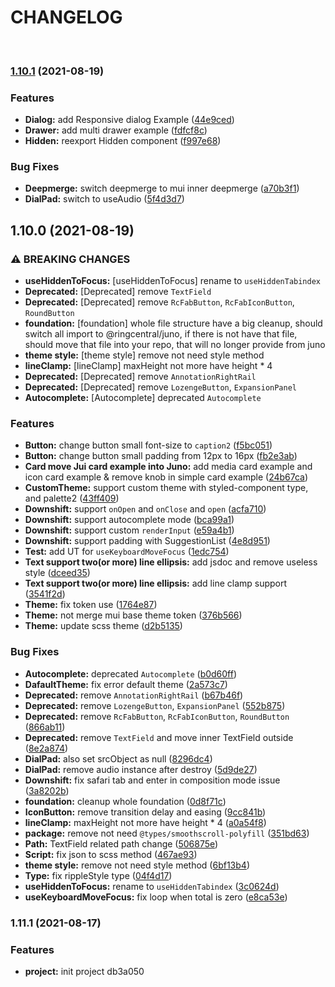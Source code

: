 <Meta title="CHANGELOG" />

# CHANGELOG

<br />


### [1.10.1](https://github.com/ringcentral/juno/compare/1.10.0...1.10.1) (2021-08-19)


### Features

* **Dialog:** add Responsive dialog Example ([44e9ced](https://github.com/ringcentral/juno/commit/44e9ceda3530b9caaff792261a278bfcf8332f4a))
* **Drawer:** add multi drawer example ([fdfcf8c](https://github.com/ringcentral/juno/commit/fdfcf8c9624d22f0de118883c88e2476831b035b))
* **Hidden:** reexport Hidden component ([f997e68](https://github.com/ringcentral/juno/commit/f997e68956fc33da89d99d8f2a14036805ce1ee5))


### Bug Fixes

* **Deepmerge:** switch deepmerge to mui inner deepmerge ([a70b3f1](https://github.com/ringcentral/juno/commit/a70b3f1951a948a90915890aa052e1726a107429))
* **DialPad:** switch to useAudio ([5f4d3d7](https://github.com/ringcentral/juno/commit/5f4d3d763763f1668fd8b3cb909b1d726ce4e610))

## 1.10.0 (2021-08-19)


### ⚠ BREAKING CHANGES

* **useHiddenToFocus:** [useHiddenToFocus] rename to `useHiddenTabindex`
* **Deprecated:** [Deprecated] remove `TextField`
* **Deprecated:** [Deprecated] remove `RcFabButton`, `RcFabIconButton`, `RoundButton`
* **foundation:** [foundation] whole file structure  have a big cleanup, should switch all import to @ringcentral/juno, if there is not have that file, should move that file into your repo, that will no longer provide from juno
* **theme style:** [theme style] remove not need style method
* **lineClamp:** [lineClamp] maxHeight not more have height * 4
* **Deprecated:** [Deprecated] remove `AnnotationRightRail`
* **Deprecated:** [Deprecated] remove `LozengeButton`, `ExpansionPanel`
* **Autocomplete:** [Autocomplete] deprecated `Autocomplete`

### Features

* **Button:** change button small font-size to `caption2` ([f5bc051](https://github.com/ringcentral/juno/commit/f5bc05161e475894d27861367ec619aff8a250fd))
* **Button:** change button small padding from 12px to 16px ([fb2e3ab](https://github.com/ringcentral/juno/commit/fb2e3ab80f69e62e5f6ed293cb958c09002e2ee2))
* **Card move Jui card example into Juno:** add media card example and icon card example & remove knob in simple card example ([24b67ca](https://github.com/ringcentral/juno/commit/24b67ca90892944d6ff3650110dc05d7b65113d6))
* **CustomTheme:** support custom theme with styled-component type, and palette2 ([43ff409](https://github.com/ringcentral/juno/commit/43ff4090e049b2a9ed48cf79b5449888fa1cd186))
* **Downshift:** support `onOpen` and `onClose` and `open` ([acfa710](https://github.com/ringcentral/juno/commit/acfa710146f9aa72731f892190665c9efc565bac))
* **Downshift:** support autocomplete mode ([bca99a1](https://github.com/ringcentral/juno/commit/bca99a1b6e2007408a8d36b0da7a494407f548c6))
* **Downshift:** support custom `renderInput` ([e59a4b1](https://github.com/ringcentral/juno/commit/e59a4b173b39f49749ad0e4c6644d9efa8b26de2))
* **Downshift:** support padding with SuggestionList ([4e8d951](https://github.com/ringcentral/juno/commit/4e8d95196eb906de57f4971f7c04bdd5ea03ec74))
* **Test:** add UT for `useKeyboardMoveFocus` ([1edc754](https://github.com/ringcentral/juno/commit/1edc75419b3d4c29a7954c66c53bd602d2576d73))
* **Text support two(or more) line ellipsis:** add jsdoc and remove useless style ([dceed35](https://github.com/ringcentral/juno/commit/dceed354ee104eed9380d6f6b2b27211149191e1))
* **Text support two(or more) line ellipsis:** add line clamp support ([3541f2d](https://github.com/ringcentral/juno/commit/3541f2d2e1667cae5430a639cc0fdf85b083a6e3))
* **Theme:** fix token use ([1764e87](https://github.com/ringcentral/juno/commit/1764e87cd0e9ece53a3c59b2645e0f871b6c818b))
* **Theme:** not merge mui base theme token ([376b566](https://github.com/ringcentral/juno/commit/376b5666d6fd038a1017c25fa7404ed500a9c5b3))
* **Theme:** update scss theme ([d2b5135](https://github.com/ringcentral/juno/commit/d2b513558ec88f9830146c96d19d06a538e31778))


### Bug Fixes

* **Autocomplete:** deprecated `Autocomplete` ([b0d60ff](https://github.com/ringcentral/juno/commit/b0d60ffee7e0ed77597fce901fbe72134e1d0019))
* **DafaultTheme:** fix error default theme ([2a573c7](https://github.com/ringcentral/juno/commit/2a573c720bc6b48e3456cc9ad16868a3968f38c2))
* **Deprecated:** remove `AnnotationRightRail` ([b67b46f](https://github.com/ringcentral/juno/commit/b67b46f2d599ff0a8fcd3ce1558efea0d674ae0a))
* **Deprecated:** remove `LozengeButton`, `ExpansionPanel` ([552b875](https://github.com/ringcentral/juno/commit/552b875ed3e3e8eed00840414884755d468c745a))
* **Deprecated:** remove `RcFabButton`, `RcFabIconButton`, `RoundButton` ([866ab11](https://github.com/ringcentral/juno/commit/866ab1120bf972c02e268921d1e1967bfacca87b))
* **Deprecated:** remove `TextField` and move inner TextField outside ([8e2a874](https://github.com/ringcentral/juno/commit/8e2a874fe508a25f97732a7abb3af3c32d807c2b))
* **DialPad:** also set srcObject as null ([8296dc4](https://github.com/ringcentral/juno/commit/8296dc445554ae0da327a336ad4fab8a52d58779))
* **DialPad:** remove audio instance after destroy ([5d9de27](https://github.com/ringcentral/juno/commit/5d9de2716667f9f7d8fdda8f50f74afe7a69094c))
* **Downshift:** fix safari tab and enter in composition mode issue ([3a8202b](https://github.com/ringcentral/juno/commit/3a8202b4cda4db65e429253caa87de77a2476ea8))
* **foundation:** cleanup whole foundation ([0d8f71c](https://github.com/ringcentral/juno/commit/0d8f71ccf7a601f3f0118a75629ae2ac325f8913))
* **IconButton:** remove transition delay and easing ([9cc841b](https://github.com/ringcentral/juno/commit/9cc841b9a6cd79e2c1ac70a246805896b6754dab))
* **lineClamp:** maxHeight not more have height * 4 ([a0a54f8](https://github.com/ringcentral/juno/commit/a0a54f8fbfef0bf1e3f04998af0ac78b6a45f80a))
* **package:** remove not need `@types/smoothscroll-polyfill` ([351bd63](https://github.com/ringcentral/juno/commit/351bd638fdcde770a5d788f1157eab5310b0ff22))
* **Path:** TextField related path change ([506875e](https://github.com/ringcentral/juno/commit/506875e02eee332f193228362082a9e3b8a21068))
* **Script:** fix json to scss method ([467ae93](https://github.com/ringcentral/juno/commit/467ae93b02c9b9adfcf1b277f67cbc6c982bf980))
* **theme style:** remove not need style method ([6bf13b4](https://github.com/ringcentral/juno/commit/6bf13b45ba4185353bdd02a30a0e59e7115539c0))
* **Type:** fix rippleStyle type ([04f4d17](https://github.com/ringcentral/juno/commit/04f4d17a9301945b2bc5e2714bf01f9d5e1c1386))
* **useHiddenToFocus:** rename to `useHiddenTabindex` ([3c0624d](https://github.com/ringcentral/juno/commit/3c0624d87b7a6713815d4cf10788bfbb2aa0af1e))
* **useKeyboardMoveFocus:** fix loop when total is zero ([e8ca53e](https://github.com/ringcentral/juno/commit/e8ca53e3757e14f233107e43c1bb31c29df72aa7))

### 1.11.1 (2021-08-17)


### Features

* **project:** init project db3a050
